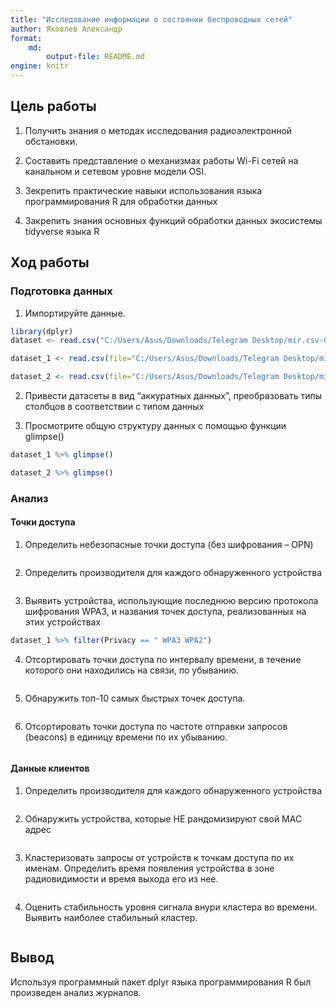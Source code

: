 ```yaml
---
title: "Исследование информации о состоянии беспроводных сетей"
author: Яковлев Александр
format: 
    md:
        output-file: README.md
engine: knitr
---
```


## Цель работы

1. Получить знания о методах исследования радиоэлектронной обстановки.

2. Составить представление о механизмах работы Wi-Fi сетей на канальном и
сетевом уровне модели OSI.

3. Зекрепить практические навыки использования языка программирования R для
обработки данных

4. Закрепить знания основных функций обработки данных экосистемы tidyverse
языка R

## Ход работы

### Подготовка данных

1. Импортируйте данные.

```r
library(dplyr)
dataset <- read.csv("C:/Users/Asus/Downloads/Telegram Desktop/mir.csv-01/mir.csv-01.csv")
```

```r
dataset_1 <- read.csv(file="C:/Users/Asus/Downloads/Telegram Desktop/mir.csv-01/mir.csv-01.csv",nrows=167)
```

```r
dataset_2 <- read.csv(file="C:/Users/Asus/Downloads/Telegram Desktop/mir.csv-01/mir.csv-01.csv",skip=169)
```

2. Привести датасеты в вид “аккуратных данных”, преобразовать типы столбцов в соответствии с типом данных

3. Просмотрите общую структуру данных с помощью функции glimpse()

```r
dataset_1 %>% glimpse()
```

```r
dataset_2 %>% glimpse()
```

### Анализ

#### Точки доступа

1. Определить небезопасные точки доступа (без шифрования – OPN)

```r

```

2. Определить производителя для каждого обнаруженного устройства

```r

```

3. Выявить устройства, использующие последнюю версию протокола шифрования
WPA3, и названия точек доступа, реализованных на этих устройствах

```r
dataset_1 %>% filter(Privacy == " WPA3 WPA2")
```

4. Отсортировать точки доступа по интервалу времени, в течение которого они
находились на связи, по убыванию.

```r

```

5. Обнаружить топ-10 самых быстрых точек доступа.

```r

```

6. Отсортировать точки доступа по частоте отправки запросов (beacons) в единицу
времени по их убыванию.

```r

```

#### Данные клиентов

1. Определить производителя для каждого обнаруженного устройства

```r

```

2. Обнаружить устройства, которые НЕ рандомизируют свой MAC адрес

```r

```

3. Кластеризовать запросы от устройств к точкам доступа по их именам. Определить время появления устройства в зоне радиовидимости и время выхода его из нее.

```r

```

4. Оценить стабильность уровня сигнала внури кластера во времени. Выявить наиболее стабильный кластер.

```r

```

## Вывод

Используя программный пакет dplyr языка
программирования R был произведен анализ журналов.